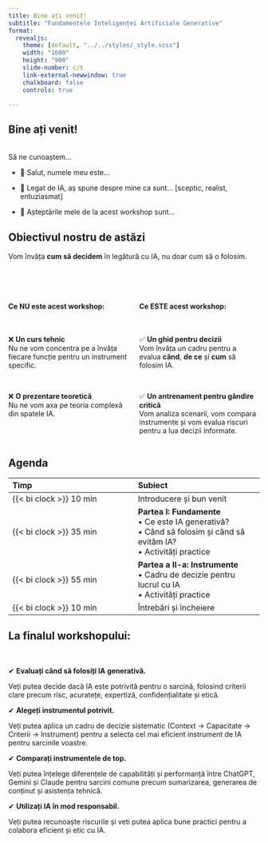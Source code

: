 ```yaml
---
title: Bine ați venit!
subtitle: "Fundamentele Inteligenței Artificiale Generative"
format: 
  revealjs: 
    theme: [default, "../../styles/_style.scss"]
    width: "1600"
    height: "900"
    slide-number: c/t
    link-external-newwindow: true
    chalkboard: false  
    controls: true

---
```



## Bine ați venit!

<br>
Să ne cunoaștem...

* 👋 Salut, numele meu este...

* 🤖 Legat de IA, aș spune despre mine ca sunt... [\[sceptic, realist, entuziasmat\]]{.gray}

* 🎯 Așteptările mele de la acest workshop sunt...



## Obiectivul nostru de astăzi

Vom învăța **cum să decidem** în legătură cu IA, nu doar cum să o folosim.

<br>

::: {.columns .small style="margin-top: 2rem;"}
::: {.column width="50%"}
#### Ce **NU** este acest workshop:

<br>

❌ **Un curs tehnic**
<br>
Nu ne vom concentra pe a învăța fiecare funcție pentru un instrument specific.

<br>

❌ **O prezentare teoretică**
<br>
Nu ne vom axa pe teoria complexă din spatele IA.
:::

::: {.column width="50%"}
#### Ce **ESTE** acest workshop:

<br>

✅ **Un ghid pentru decizii**
<br>
Vom învăța un cadru pentru a evalua **când**, **de ce** și **cum** să folosim IA.

<br>

✅ **Un antrenament pentru gândire critică**
<br>
Vom analiza scenarii, vom compara instrumente și vom evalua riscuri pentru a lua decizii informate.
:::
:::



## Agenda {.content-bottom}



| Timp | Subiect |
|:---|:---|
| {{< bi clock >}} 10 min| Introducere și bun venit |
| {{< bi clock >}} 35 min| **Partea I: Fundamente**<br> • Ce este IA generativă?<br> • Când să folosim și când să evităm IA?<br> • Activități practice |
| {{< bi clock >}} 55 min| **Partea a II-a: Instrumente** <br> • Cadru de decizie pentru lucrul cu IA<br> • Activități practice |
| {{< bi clock >}} 10 min| Întrebări și încheiere |



## La finalul workshopului:

<br>

::: small

✔ **Evaluați când să folosiți IA generativă.**

Veți putea decide dacă IA este potrivită pentru o sarcină, folosind criterii clare precum risc, acuratețe, expertiză, confidențialitate și etică.

✔ **Alegeți instrumentul potrivit.**

Veți putea aplica un cadru de decizie sistematic (Context → Capacitate → Criterii → Instrument) pentru a selecta cel mai eficient instrument de IA pentru sarcinile voastre.

✔ **Comparați instrumentele de top.**

Veți putea înțelege diferențele de capabilități și performanță între ChatGPT, Gemini și Claude pentru sarcini comune precum sumarizarea, generarea de conținut și asistența tehnică.

✔ **Utilizați IA în mod responsabil.**

Veți putea recunoaște riscurile și veti putea aplica bune practici pentru a colabora eficient și etic cu IA.

:::